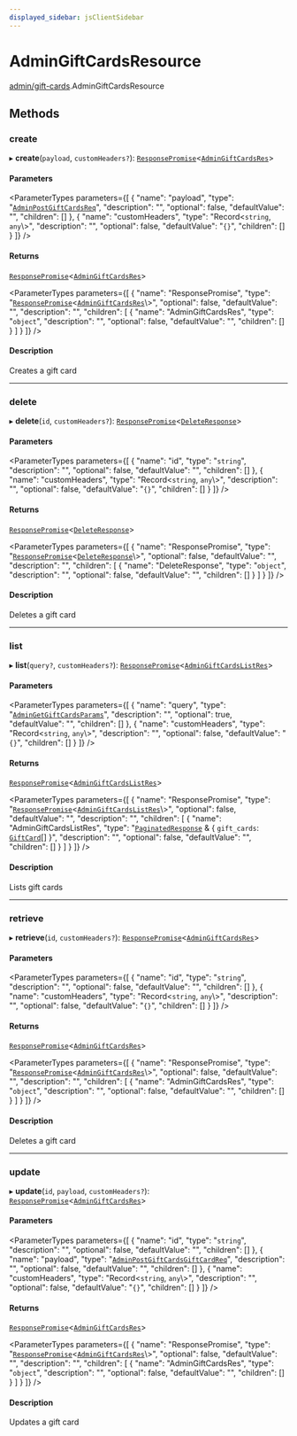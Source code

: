 ```yaml
---
displayed_sidebar: jsClientSidebar
---
```



# AdminGiftCardsResource

[admin/gift-cards](../../modules/admin_gift_cards.mdx).AdminGiftCardsResource

## Methods

### create

▸ **create**(`payload`, `customHeaders?`): [`ResponsePromise`](../../swaps/modules/swaps.internal.mdx#responsepromise)<[`AdminGiftCardsRes`](../../internal/modules/admin_discounts.internal.internal.mdx#admingiftcardsres)\>

#### Parameters

<ParameterTypes parameters={[
  {
    "name": "payload",
    "type": "[`AdminPostGiftCardsReq`](../../internal/classes/admin_discounts.internal.internal.AdminPostGiftCardsReq.mdx)",
    "description": "",
    "optional": false,
    "defaultValue": "",
    "children": []
  },
  {
    "name": "customHeaders",
    "type": "Record<`string`, `any`\\>",
    "description": "",
    "optional": false,
    "defaultValue": "`{}`",
    "children": []
  }
]} />

#### Returns

[`ResponsePromise`](../../swaps/modules/swaps.internal.mdx#responsepromise)<[`AdminGiftCardsRes`](../../internal/modules/admin_discounts.internal.internal.mdx#admingiftcardsres)\>

<ParameterTypes parameters={[
  {
    "name": "ResponsePromise",
    "type": "[`ResponsePromise`](../../swaps/modules/swaps.internal.mdx#responsepromise)<[`AdminGiftCardsRes`](../../internal/modules/admin_discounts.internal.internal.mdx#admingiftcardsres)\\>",
    "optional": false,
    "defaultValue": "",
    "description": "",
    "children": [
      {
        "name": "AdminGiftCardsRes",
        "type": "`object`",
        "description": "",
        "optional": false,
        "defaultValue": "",
        "children": []
      }
    ]
  }
]} />

#### Description

Creates a gift card

___

### delete

▸ **delete**(`id`, `customHeaders?`): [`ResponsePromise`](../../swaps/modules/swaps.internal.mdx#responsepromise)<[`DeleteResponse`](../../internal/modules/admin_discounts.internal.internal.mdx#deleteresponse)\>

#### Parameters

<ParameterTypes parameters={[
  {
    "name": "id",
    "type": "`string`",
    "description": "",
    "optional": false,
    "defaultValue": "",
    "children": []
  },
  {
    "name": "customHeaders",
    "type": "Record<`string`, `any`\\>",
    "description": "",
    "optional": false,
    "defaultValue": "`{}`",
    "children": []
  }
]} />

#### Returns

[`ResponsePromise`](../../swaps/modules/swaps.internal.mdx#responsepromise)<[`DeleteResponse`](../../internal/modules/admin_discounts.internal.internal.mdx#deleteresponse)\>

<ParameterTypes parameters={[
  {
    "name": "ResponsePromise",
    "type": "[`ResponsePromise`](../../swaps/modules/swaps.internal.mdx#responsepromise)<[`DeleteResponse`](../../internal/modules/admin_discounts.internal.internal.mdx#deleteresponse)\\>",
    "optional": false,
    "defaultValue": "",
    "description": "",
    "children": [
      {
        "name": "DeleteResponse",
        "type": "`object`",
        "description": "",
        "optional": false,
        "defaultValue": "",
        "children": []
      }
    ]
  }
]} />

#### Description

Deletes a gift card

___

### list

▸ **list**(`query?`, `customHeaders?`): [`ResponsePromise`](../../swaps/modules/swaps.internal.mdx#responsepromise)<[`AdminGiftCardsListRes`](../../internal/modules/admin_discounts.internal.internal.mdx#admingiftcardslistres)\>

#### Parameters

<ParameterTypes parameters={[
  {
    "name": "query",
    "type": "[`AdminGetGiftCardsParams`](../../internal/classes/admin_discounts.internal.internal.AdminGetGiftCardsParams.mdx)",
    "description": "",
    "optional": true,
    "defaultValue": "",
    "children": []
  },
  {
    "name": "customHeaders",
    "type": "Record<`string`, `any`\\>",
    "description": "",
    "optional": false,
    "defaultValue": "`{}`",
    "children": []
  }
]} />

#### Returns

[`ResponsePromise`](../../swaps/modules/swaps.internal.mdx#responsepromise)<[`AdminGiftCardsListRes`](../../internal/modules/admin_discounts.internal.internal.mdx#admingiftcardslistres)\>

<ParameterTypes parameters={[
  {
    "name": "ResponsePromise",
    "type": "[`ResponsePromise`](../../swaps/modules/swaps.internal.mdx#responsepromise)<[`AdminGiftCardsListRes`](../../internal/modules/admin_discounts.internal.internal.mdx#admingiftcardslistres)\\>",
    "optional": false,
    "defaultValue": "",
    "description": "",
    "children": [
      {
        "name": "AdminGiftCardsListRes",
        "type": "[`PaginatedResponse`](../../admin_batch_jobs/modules/admin_batch_jobs.internal.mdx#paginatedresponse) & { `gift_cards`: [`GiftCard`](../../internal/classes/admin_collections.internal.GiftCard.mdx)[]  }",
        "description": "",
        "optional": false,
        "defaultValue": "",
        "children": []
      }
    ]
  }
]} />

#### Description

Lists gift cards

___

### retrieve

▸ **retrieve**(`id`, `customHeaders?`): [`ResponsePromise`](../../swaps/modules/swaps.internal.mdx#responsepromise)<[`AdminGiftCardsRes`](../../internal/modules/admin_discounts.internal.internal.mdx#admingiftcardsres)\>

#### Parameters

<ParameterTypes parameters={[
  {
    "name": "id",
    "type": "`string`",
    "description": "",
    "optional": false,
    "defaultValue": "",
    "children": []
  },
  {
    "name": "customHeaders",
    "type": "Record<`string`, `any`\\>",
    "description": "",
    "optional": false,
    "defaultValue": "`{}`",
    "children": []
  }
]} />

#### Returns

[`ResponsePromise`](../../swaps/modules/swaps.internal.mdx#responsepromise)<[`AdminGiftCardsRes`](../../internal/modules/admin_discounts.internal.internal.mdx#admingiftcardsres)\>

<ParameterTypes parameters={[
  {
    "name": "ResponsePromise",
    "type": "[`ResponsePromise`](../../swaps/modules/swaps.internal.mdx#responsepromise)<[`AdminGiftCardsRes`](../../internal/modules/admin_discounts.internal.internal.mdx#admingiftcardsres)\\>",
    "optional": false,
    "defaultValue": "",
    "description": "",
    "children": [
      {
        "name": "AdminGiftCardsRes",
        "type": "`object`",
        "description": "",
        "optional": false,
        "defaultValue": "",
        "children": []
      }
    ]
  }
]} />

#### Description

Deletes a gift card

___

### update

▸ **update**(`id`, `payload`, `customHeaders?`): [`ResponsePromise`](../../swaps/modules/swaps.internal.mdx#responsepromise)<[`AdminGiftCardsRes`](../../internal/modules/admin_discounts.internal.internal.mdx#admingiftcardsres)\>

#### Parameters

<ParameterTypes parameters={[
  {
    "name": "id",
    "type": "`string`",
    "description": "",
    "optional": false,
    "defaultValue": "",
    "children": []
  },
  {
    "name": "payload",
    "type": "[`AdminPostGiftCardsGiftCardReq`](../../internal/classes/admin_discounts.internal.internal.AdminPostGiftCardsGiftCardReq.mdx)",
    "description": "",
    "optional": false,
    "defaultValue": "",
    "children": []
  },
  {
    "name": "customHeaders",
    "type": "Record<`string`, `any`\\>",
    "description": "",
    "optional": false,
    "defaultValue": "`{}`",
    "children": []
  }
]} />

#### Returns

[`ResponsePromise`](../../swaps/modules/swaps.internal.mdx#responsepromise)<[`AdminGiftCardsRes`](../../internal/modules/admin_discounts.internal.internal.mdx#admingiftcardsres)\>

<ParameterTypes parameters={[
  {
    "name": "ResponsePromise",
    "type": "[`ResponsePromise`](../../swaps/modules/swaps.internal.mdx#responsepromise)<[`AdminGiftCardsRes`](../../internal/modules/admin_discounts.internal.internal.mdx#admingiftcardsres)\\>",
    "optional": false,
    "defaultValue": "",
    "description": "",
    "children": [
      {
        "name": "AdminGiftCardsRes",
        "type": "`object`",
        "description": "",
        "optional": false,
        "defaultValue": "",
        "children": []
      }
    ]
  }
]} />

#### Description

Updates a gift card
